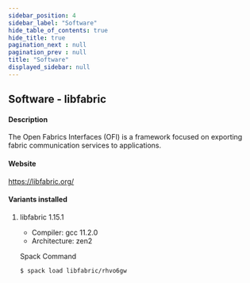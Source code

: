 ```yaml
---
sidebar_position: 4
sidebar_label: "Software"
hide_table_of_contents: true
hide_title: true
pagination_next : null
pagination_prev : null
title: "Software"
displayed_sidebar: null
---
```


## Software - libfabric


#### Description
The Open Fabrics Interfaces (OFI) is a framework focused on exporting fabric communication services to applications.

#### Website
https://libfabric.org/

#### Variants installed

1. libfabric 1.15.1

    - Compiler: gcc 11.2.0
    - Architecture: zen2

    Spack Command
    ```bash
    $ spack load libfabric/rhvo6gw
    ```
